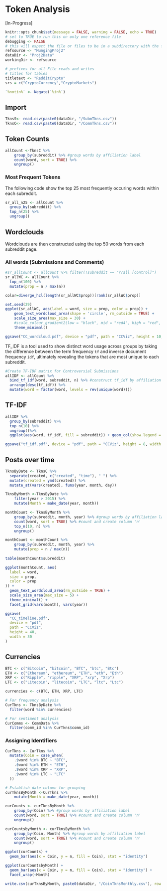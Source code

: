 # Token Analysis {#token-analysis}

[In-Progress]

```r
knitr::opts_chunk$set(message = FALSE, warning = FALSE, echo = TRUE)
# set to TRUE to run this on only one reference file
debugging <- FALSE
# this will expect the file or files to be in a subdirectory with the following name
refsource <- "MungingProj2"
dataDir <- "Proj2Data"
workingDir <- refsource

# prefixes for all File reads and writes
# titles for tables
titletext <- "RedditCrypto"
srs = c("CryptoCurrency","CryptoMarkets")

`%notin%` <- Negate(`%in%`)
```

## Import

```r
TknsS<- read.csv(paste0(dataDir, "/SubmTkns.csv")) 
TknsC<- read.csv(paste0(dataDir, "/CommTkns.csv"))
```

## Token Counts

```r
allCount <-TknsC %>%
    group_by(subreddit) %>% #group words by affiliation label
    count(word, sort = TRUE) %>%
    ungroup()
```


### Most Frequent Tokens

The following code show the top 25 most frequently occuring words within each subreddit.

```r
sr_all_n25 <- allCount %>% 
  group_by(subreddit) %>%
  top_n(25) %>%
  ungroup()
```

## Wordclouds

Wordclouds are then constructed using the top 50 words from each subreddit page.

### All words (Submissions and Comments)
```r
#sr_allCount <- allCount %>% filter(!subreddit == "r/all [control]")
sr_allWC <- allCount %>%
  top_n(100) %>%
  mutate(prop = n / max(n))

color=diverge_hcl(length(sr_allWC$prop))[rank(sr_allWC$prop)]
```


```r
set.seed(29)
ggplot(sr_allWC, aes(label = word, size = prop, color = prop)) +
    geom_text_wordcloud_area(shape = 'circle', rm_outside = TRUE) +
    scale_size_area(max_size = 30) +
    #scale_colour_gradient2(low = "black", mid = "red4", high = "red", space = "Lab", aesthetics = "color") +
    theme_minimal()

ggsave("CC_wordcloud.pdf", device = "pdf", path = "CCViz", height = 10, width = 16)
```


TF_IDF is a tool used to show distinct word usage across groups by taking the difference between the term frequency `tf` and inverse document frequency `idf`, ultimately revealing the tokens that are most unique to each subreddit.

```r
#Create TF-IDF matrix for Controversial Submissions
allIDF <- allCount %>%
  bind_tf_idf(word, subreddit, n) %>% #construct tf_idf by affiliation label
  arrange(desc(tf_idf)) %>% 
  mutate(word = factor(word, levels = rev(unique(word))))
```


## TF-IDF

```r
allIDF %>%
  group_by(subreddit) %>% 
  top_n(10) %>% 
  ungroup()%>%
  ggplot(aes(word, tf_idf, fill = subreddit)) + geom_col(show.legend = FALSE) + labs(x = NULL, y = "tf-idf") + facet_wrap(~subreddit, ncol = 2, scales = "free_y") + coord_flip() + theme(axis.text.x = element_text(angle = 45, hjust = 1))

ggsave("tf_idf.pdf", device = "pdf", path = "CCViz", height = 8, width = 6)
```


## Posts over time

```r
TknsByDate <- TknsC %>%
  separate(created, c("created", "time"), " ") %>%
  mutate(created = ymd(created)) %>%
  mutate_at(vars(created), funs(year, month, day))
```

```r
TknsByMonth <-TknsByDate %>%
    filter(year > 2015) %>%
    mutate(Month = make_date(year, month))

monthCount <- TknsByMonth %>%
    group_by(subreddit, month, year) %>% #group words by affiliation label
    count(word, sort = TRUE) %>% #count and create column 'n'
    top_n(10, n) %>%
    ungroup()

monthCount <- monthCount %>%
    group_by(subreddit, month, year) %>%
    mutate(prop = n / max(n))
    
table(monthCount$subreddit)
```

```r
ggplot(monthCount, aes(
  label = word,
  size = prop,
  color = prop
)) +
  geom_text_wordcloud_area(rm_outside = TRUE) +
  scale_size_area(max_size = 5) +
  theme_minimal() +
  facet_grid(vars(month), vars(year))

ggsave(
  "CC_timeline.pdf",
  device = "pdf",
  path = "CCViz",
  height = 40,
  width = 30
)
```


## Currencies

```r
BTC <- c("Bitcoin", "bitcoin", "BTC", "btc", "Btc")
ETH <- c("Ethereum", "ethereum", "ETH", "eth", "Eth")
XRP <- c("Ripple", "ripple", "XRP", "xrp", "Xrp")
LTC <- c("Litecoin", "litecoin", "LTC", "ltc", "Ltc")

currencies <- c(BTC, ETH, XRP, LTC)

# For frequency analysis
CurTkns <- TknsByDate %>%
  filter(word %in% currencies)

# For sentiment analysis
CurComms <- CommData %>%
  filter(comm_id %in% CurTkns$comm_id)
```

### Assigning Identifiers

```r
CurTkns <- CurTkns %>%
  mutate(Coin = case_when(
    .$word %in% BTC ~ "BTC",
    .$word %in% ETH ~ "ETH",
    .$word %in% XRP ~ "XRP",
    .$word %in% LTC ~ "LTC"
  ))
```


```r
# Establish date column for grouping
curTknsByMonth <-CurTkns %>%
    mutate(Month = make_date(year, month))

curCounts <- curTknsByMonth %>%
    group_by(Coin) %>% #group words by affiliation label
    count(word, sort = TRUE) %>% #count and create column 'n'
    ungroup()

curCountsbyMonth <- curTknsByMonth %>%
    group_by(Coin, Month) %>% #group words by affiliation label
    count(word, sort = TRUE) %>% #count and create column 'n'
    ungroup()
```

```r
ggplot(curCounts) +
  geom_bar(aes(x = Coin, y = n, fill = Coin), stat = "identity")
```


```r
ggplot(curCountsbyMonth) +
  geom_bar(aes(x = Coin, y = n, fill = Coin), stat = "identity") +
  facet_wrap(~Month)
```

```r
write.csv(curTknsByMonth, paste0(dataDir, "/CoinTknsMonthly.csv"), row.names = FALSE)
```

